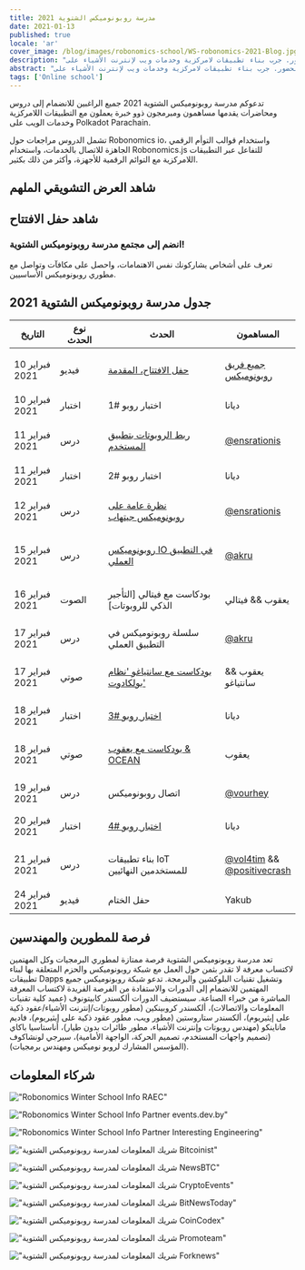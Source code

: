 ```yaml
---
title: مدرسة روبونوميكس الشتوية 2021
date: 2021-01-13
published: true
locale: 'ar'
cover_image: /blog/images/robonomics-school/WS-robonomics-2021-Blog.jpg
description: "دروس ومحاضرات ماستر مجانية عبر الإنترنت مفتوحة للحضور. جرب بناء تطبيقات لامركزية وخدمات ويب لإنترنت الأشياء على Polkadot Parachain خلال فترة مدرسة روبونوميكس الشتوية 2021 (من 10 إلى 24 فبراير)"
abstract: "دروس ومحاضرات ماستر مجانية عبر الإنترنت مفتوحة للحضور. جرب بناء تطبيقات لامركزية وخدمات ويب لإنترنت الأشياء على Polkadot Parachain خلال فترة مدرسة روبونوميكس الشتوية من 10 إلى 24 فبراير 2021"
tags: ['Online school']
---
```


<PostExpiredInfo/>

تدعوكم مدرسة روبونوميكس الشتوية 2021 جميع الراغبين للانضمام إلى دروس ومحاضرات يقدمها مساهمون ومبرمجون ذوو خبرة يعملون مع التطبيقات اللامركزية وخدمات الويب على Polkadot Parachain.

تشمل الدروس مراجعات حول Robonomics io، واستخدام قوالب التوأم الرقمي الجاهزة للاتصال بالخدمات، واستخدام Robonomics.js للتفاعل عبر التطبيقات اللامركزية مع التوائم الرقمية للأجهزة، وأكثر من ذلك بكثير.

## شاهد العرض التشويقي الملهم

<section class="animate-inside">

<YouTube id="https://youtu.be/RbNJ4ozUGXE" posterQuality="max"/>

</section>

## شاهد حفل الافتتاح

<section class="animate-inside">

<YouTube id="https://youtu.be/kQaSwNYHJQ8E" posterQuality="max"/>

</section>

<section class="animate-inside">
<TextCard icon="/icons/icon-forum.png" link="https://discord.gg/5UWNGNaAUf">

### انضم إلى مجتمع مدرسة روبونوميكس الشتوية!
تعرف على أشخاص يشاركونك نفس الاهتمامات، واحصل على مكافآت وتواصل مع مطوري روبونوميكس الأساسيين.

</TextCard>
</section>

## جدول مدرسة روبونوميكس الشتوية 2021

<table class="mobile fullwidth">
<thead>
<tr>
<th style="width:110px">التاريخ</th>
<th style="width:110px">نوع الحدث</th>
<th style="min-width:190px">الحدث</th>
<th>المساهمون</th>
</tr>
</thead>
<tbody>

<tr>
<td data-th="THE OPENING CEREMONY">10 فبراير 2021</td>
<td>فيديو</td>
<td data-th="Watchالفيديو:">

[حفل الافتتاح، المقدمة](https://wiki.robonomics.network/docs/wschool2021-intro)

</td>
<td data-th="Contributors:">

[جميع فريق روبونوميكس](https://github.com/airalab)

</td>
</tr>

<tr>
<td data-th="ROBO QUIZ #1">10 فبراير 2021</td>
<td>اختبار</td>
<td>اختبار روبو #1</td>
<td data-th="Contributors:">ديانا</td>
</tr>

<tr>
<td data-th="CONNECT ROBOTICS TO USER APP">11 فبراير 2021</td>
<td>درس</td>
<td data-th="Go throw the lesson:">

[ربط الروبوتات بتطبيق المستخدم](https://wiki.robonomics.network/docs/wschool2021-connect-robotics-to-user-app/)

</td>
<td data-th="Contributor:">

[@ensrationis](https://github.com/ensrationis)

</td>
</tr>

<tr>
<td data-th="ROBO QUIZ #2">11 فبراير 2021</td>
<td>اختبار</td>
<td>اختبار روبو #2</td>
<td data-th="Contributors:">ديانا</td>
</tr>

<tr>
<td data-th="ROBONOMICS GITHUB OVERVIEW">12 فبراير 2021</td>
<td>درس</td>
<td data-th="Go throw the lesson:">

[نظرة عامة على روبونوميكس جيتهاب](https://wiki.robonomics.network/docs/wschool2021-robonomics-github-overview)

</td>
<td data-th="Contributor:">

[@ensrationis](https://github.com/ensrationis)

</td>
</tr>

<tr>
<td data-th="ROBONOMICS IO IN PRACTICE">15 فبراير 2021</td>
<td>درس</td>
<td data-th="Go throw the lesson:">

[روبونوميكس IO في التطبيق العملي](https://wiki.robonomics.network/docs/wschool2021-robonomics-io-in-practice)

</td>
<td data-th="Contributor:">

[@akru](https://github.com/akru)

</td>
</tr>

<tr>
<td data-th="PODCAST with Vitaly [Smart-lease of Robots]">16 فبراير 2021</td>
<td>الصوت</td>
<td data-th="الصوت على يوتيوب:">

بودكاست مع فيتالي [التأجير الذكي للروبوتات]

</td>
<td data-th="المساهم:">يعقوب && فيتالي</td>
</tr>


<tr>
<td data-th="ROBONOMICS PARACHAIN IN PRACTICE">17 فبراير 2021</td>
<td>درس</td>
<td>سلسلة روبونوميكس في التطبيق العملي</td>
<td data-th="المساهم:">

[@akru](https://github.com/akru)

</td>
</tr>

<tr>
<td data-th="PODCAST with Santiago 'Polkadot ecosystem'">17 فبراير 2021</td>
<td>صوتي</td>
<td data-th="الصوت على يوتيوب:">

[بودكاست مع سانتياغو 'نظام بولكادوت'](https://url.today/74)

</td>
<td data-th="المساهمون:">يعقوب && سانتياغو</td>
</tr>


<tr>
<td data-th="ROBO QUIZ #3">18 فبراير 2021</td>
<td>اختبار</td>
<td data-th="انضم إلى ديسكورد:">

[اختبار روبو #3](https://discord.gg/5UWNGNaAUf)

</td>
<td data-th="المساهمون:">ديانا</td>
</tr>

<tr>
<td data-th="PODCAST with Yakub & OCEAN">18 فبراير 2021</td>
<td>صوتي</td>
<td>

[بودكاست مع يعقوب & OCEAN](https://url.today/75)

</td>
<td data-th="المساهمون:">يعقوب</td>
</tr>


<tr>
<td data-th="ROBONOMICS CONNECTIVITY">19 فبراير 2021</td>
<td>درس</td>
<td>اتصال روبونوميكس</td>
<td data-th="المساهم:">

[@vourhey](https://github.com/Vourhey)

</td>
</tr>

<tr>
<td data-th="ROBO QUIZ #4">20 فبراير 2021</td>
<td>اختبار</td>
<td data-th="انضم إلى ديسكورد:">

[اختبار روبو #4](https://discord.gg/5UWNGNaAUf)

</td>
<td data-th="المساهمون:">ديانا</td>
</tr>


<tr>
<td data-th="BUILD IOT DAPPS FOR END USERS">21 فبراير 2021</td>
<td>درس</td>
<td>بناء تطبيقات IoT للمستخدمين النهائيين</td>
<td data-th="Contributors:">

[@vol4tim](https://github.com/vol4tim) && [@positivecrash](https://github.com/positivecrash)

</td>
</tr>

<tr>
<td data-th="CLOSING CEREMONY">24 فبراير 2021</td>
<td>فيديو</td>
<td>حفل الختام</td>
<td data-th="Contributors:">Yakub</td>
</tr>

</tbody>
</table>


## فرصة للمطورين والمهندسين

تعد مدرسة روبونوميكس الشتوية فرصة ممتازة لمطوري البرمجيات وكل المهتمين لاكتساب معرفة لا تقدر بثمن حول العمل مع شبكة روبونوميكس والحزم المتعلقة بها لبناء تطبيقات Dapps وتشغيل تقنيات البلوكشين والبرمجة. تدعو شبكة روبونوميكس جميع المهتمين للانضمام إلى الدورات والاستفادة من الفرصة الفريدة لاكتساب المعرفة المباشرة من خبراء الصناعة. سيستضيف الدورات ألكسندر كابيتونوف (عميد كلية تقنيات المعلومات والاتصالات)، ألكسندر كروبينكين (مطور روبوتات/إنترنت الأشياء/عقود ذكية على إيثيريوم)، ألكسندر ستاروستين (مطور ويب، مطور عقود ذكية على إيثيريوم)، فاديم ماناينكو (مهندس روبوتات وإنترنت الأشياء، مطور طائرات بدون طيار)، أناستاسيا باكاي (تصميم واجهات المستخدم، تصميم الحركة، الواجهة الأمامية)، سيرجي لونشاكوف (المؤسس المشارك لروبو نوميكس ومهندس برمجيات).


## شركاء المعلومات

<section class="grid-4 animate-inside">

<TextCard orientation="vertical" link="https://raec.ru" classList="pin">

!["Robonomics Winter School Info RAEC"](/blog/images/robonomics-school/raec.png)

</TextCard>

<TextCard orientation="vertical" link="https://events.dev.by/robonomics-winter-school">

!["Robonomics Winter School Info Partner events.dev.by"](/blog/images/robonomics-school/dev-logo-brand.png)

</TextCard>

<TextCard orientation="vertical" link="https://interestingengineering.com/events/robonomics-winter-school-2021">

!["Robonomics Winter School Info Partner Interesting Engineering"](/blog/images/robonomics-school/interestingengineering.png)

</TextCard>

<TextCard orientation="vertical" link="https://bitcoinist.com/robonomics-winter-school-2021-master-classes-and-lectures-open-for-attendees/">

!["شريك المعلومات لمدرسة روبونوميكس الشتوية Bitcoinist"](/blog/images/robonomics-school/bitcoinist.png)

</TextCard>

<TextCard orientation="vertical" link="https://www.newsbtc.com/press-releases/robonomics-winter-school-2021-master-classes-and-lectures-open-for-attendees/">

!["شريك المعلومات لمدرسة روبونوميكس الشتوية NewsBTC"](/blog/images/robonomics-school/newsbtc.jpg)

</TextCard>

<TextCard orientation="vertical" link="https://cryptoevents.global/">

!["شريك المعلومات لمدرسة روبونوميكس الشتوية CryptoEvents"](/blog/images/robonomics-school/cryptoevents-logo.png)

</TextCard>

<TextCard orientation="vertical" link="https://bitnewstoday.com">

!["شريك المعلومات لمدرسة روبونوميكس الشتوية BitNewsToday"](/blog/images/robonomics-school/BNT.png)

</TextCard>

<TextCard orientation="vertical" link="https://coincodex.com/">

!["شريك المعلومات لمدرسة روبونوميكس الشتوية CoinCodex"](/blog/images/robonomics-school/coincodex.png)

</TextCard>

<TextCard orientation="vertical" link="https://www.youtube.com/channel/UCrvyFYM29oQ-EAejZgYqmWA">

!["شريك المعلومات لمدرسة روبونوميكس الشتوية Promoteam"](/blog/images/robonomics-school/Promoteam.png)

</TextCard>

<TextCard orientation="'vertical'" link="https://forknews.io/">

!["شريك المعلومات لمدرسة روبونوميكس الشتوية Forknews"](/blog/images/robonomics-school/forknews_io.png)

</TextCard>

</section>